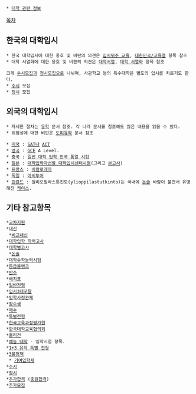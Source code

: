  * [[대학 관련 정보]]

[[목차]]
== 한국의 대학입시 ==
 * 한국 대학입시에 대한 옹호 및 비판의 의견은 [[입시위주 교육]], [[대한민국/교육열]] 항목 참조
 * 대학 서열화에 대한 옹호 및 비판의 의견은 [[대학서열]], [[대학 서열화]] 항목 참조

 크게 [[수시]]모집과 [[정시]]모집으로 나뉘며, 사관학교 등의 특수대학은 별도의 입시를 치르기도 한다. 
 * [[수시]] 모집
 * [[정시]] 모집

== 외국의 대학입시 ==
 * 자세한 절차는 [[유학]] 문서 참조. 각 나라 문서를 참조해도 많은 내용을 읽을 수 있다.
 * 위험성에 대한 비판은 [[도피유학]] 문서 참조

 * [[미국]] : [[SAT]]나 [[ACT]]
 * [[영국]] : [[GCE]] A Level. 
 * [[중국]] : [[일반 대학 입학 전국 통일 시험]]
 * [[일본]] : [[대학입학자선발 대학입시센터시험]](그리고 [[본고사]])
 * [[프랑스]] : [[바칼로레아]]
 * [[독일]] : [[아비투어]]
 * [[핀란드]] : 윌리오필라스툿킨토(ylioppilastutkinto)는 국내에 [[논술]] 바람이 불면서 유명해진 [[케이스]]. 

== 기타 참고항목 ==
 *[[교차지원]]
 *[[내신]]
  *[[비교내신]]
 *[[대학입학 학력고사]]
 *[[대학별고사]]
  *[[논술]]
 *[[대학수학능력시험]]
 *[[등급블랭크]]
 *[[반수]]
 *[[배치표]]
 *[[일반전형]] 
 *[[입시3대포탈]]
 *[[입학사정관제]]
 *[[장수생]]
 *[[재수]]
 *[[특별전형]]
 *[[한국교육과정평가원]]
 *[[한국대학교육협의회]]
 *[[훌리건]]
 *[[예능 대학]] - 입학시험 항목.
 *[[1+3 유학 특별 전형]]
 *[[3불정책]]
  * [[기여입학제]]
 *[[수시]]
 *[[정시]]
 *[[추가합격]] ([[충원합격]])
 *[[추가모집]]
